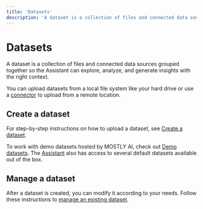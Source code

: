 ```yaml
---
title: 'Datasets'
description: 'A dataset is a collection of files and connected data sources grouped together so the Assistant can explore, analyze, and generate insights with the right context.'
---
```


# Datasets

A dataset is a collection of files and connected data sources grouped together so the Assistant can explore, analyze, and generate insights with the right context.

You can upload datasets from a local file system like your hard drive or use a [connector](./connectors.mdx) to upload from a remote location.

## Create a dataset

For step-by-step instructions on how to upload a dataset, see [Create a dataset](datasets/create.mdx).

To work with demo datasets hosted by MOSTLY AI, check out [Demo datasets](datasets/demo-datasets.mdx). The [Assistant](./assistant.mdx) also has access to several default datasets available out of the box.

## Manage a dataset

After a dataset is created, you can modify it according to your needs. Follow these instructions to [manage an existing dataset](./datasets/manage.mdx).
